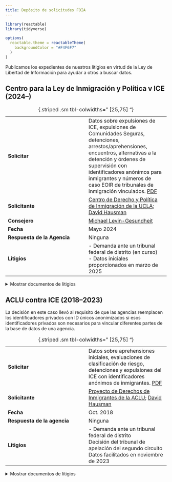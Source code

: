 ```yaml
---
title: Depósito de solicitudes FOIA
---
```


```r
library(reactable)
library(tidyverse)

options(
  reactable.theme = reactableTheme(
    backgroundColor = "#F4F6F7"
  )
)
```

Publicamos los expedientes de nuestros litigios en virtud de la Ley de Libertad de Información para ayudar a otros a buscar datos.

## Centro para la Ley de Inmigración y Política v ICE (2024--)

|   	|   	|
|---	|---	|
| **Solicitar**               | Datos sobre expulsiones de ICE, expulsiones de Comunidades Seguras, detenciones, arrestos/aprehensiones, encuentros, alternativas a la detención y órdenes de supervisión con identificadores anónimos para inmigrantes y números de caso EOIR de tribunales de inmigración vinculados. [PDF](/foia/cilp-v-ice-2024/1%20FOIA%20request.pdf) |
| **Solicitante**             | [Centro de Derecho y Política de Inmigración de la UCLA](https://law.ucla.edu/academics/centers/center-immigration-law-and-policy); [David Hausman](/team) |
| **Consejero**               | [Michael Levin-Gesundheit](/team)  |
| **Fecha**                   | Mayo 2024      |
| **Respuesta de la Agencia** | Ninguna  |
| **Litigios**                | - Demanda ante un tribunal federal de distrito (en curso)<br/>- Datos iniciales proporcionados en marzo de 2025   |

:  {.striped .sm tbl-colwidths=" [25,75] "}

<div style="margin-top: 0.5em;"></div>

<details>
<summary>Mostrar documentos de litigios</summary>

```r
tibble::tribble(
  ~filename,
  ~Court,
  ~Type,
  ~Filing,
  ~Date,
  # "1 FOIA request.pdf", "ICE FOIA Office", "FOIA request", "Original request", as.Date("2018-10-03"),
  # "2 FOIA request.pdf", "ICE FOIA Office", "FOIA request", "Email replies", as.Date("2018-10-25"),
  "2 District Court Complaint.pdf",
  "Federal District Court, Central District of CA",
  "Complaint",
  "Complaint",
  as.Date("2024-12-04")
) |>
  mutate(
    Filing = glue::glue(
      "<a href='/foia/cilp-v-ice-2024/{filename}'>{Filing}</a>"
    )
  ) |>
  # filter to just get the detainers by type
  arrange(Date) |>
  transmute(Type, Filing, Date = format(Date, "%b. %d, %Y"), Court) |>
  reactable::reactable(
    pagination = FALSE,
    columns = list(
      Type = colDef(minWidth = 50),
      Filing = colDef(minWidth = 100, html = TRUE),
      Date = colDef(minWidth = 50),
      Court = colDef(minWidth = 75)
    )
  )
```

</details>

## ACLU contra ICE (2018--2023)

La decisión en este caso llevó al requisito de que las agencias reemplacen los identificadores privados con ID únicos anonimizados si esos identificadores privados son necesarios para vincular diferentes partes de la base de datos de una agencia.

|   	|   	|
|---	|---	|
| **Solicitar** | Datos sobre aprehensiones iniciales, evaluaciones de clasificación de riesgo, detenciones y expulsiones del ICE con identificadores anónimos de inmigrantes. [PDF](/foia/aclu-v-ice/1 solicitud FOIA.pdf) | 
| **Solicitante** | [Proyecto de Derechos de Inmigrantes de la ACLU](https://www.aclu.org/issues/immigrants-rights); [David Hausman](/team) | 
| **Fecha** | Oct. 2018  | 
| **Respuesta de la agencia** | Ninguna | 
| **Litigios** | \- Demanda ante un tribunal federal de distrito<br/>Decisión del tribunal de apelación del segundo circuito<br/>Datos facilitados en noviembre de 2023 | 

:  {.striped .sm tbl-colwidths=" [25,75] "}

<div style="margin-top: 0.5em;"></div>

<details>
<summary>Mostrar documentos de litigios</summary>

```r
tibble::tribble(
  ~filename,
  ~Court,
  ~Type,
  ~Filing,
  ~Date,
  # "1 FOIA request.pdf", "ICE FOIA Office", "FOIA request", "Original request", as.Date("2018-10-03"),
  # "2 FOIA request.pdf", "ICE FOIA Office", "FOIA request", "Email replies", as.Date("2018-10-25"),
  "3 District Court Complaint.pdf",
  "Federal District Court, Southern District of NY",
  "Complaint",
  "Complaint",
  as.Date("2019-07-29"),
  "4 Dist Court Briefing_Govt MSJ Dkt 31.pdf",
  "Federal District Court, Southern District of NY",
  "Brief",
  "Government Motion for Summary Judgement, Docket 31",
  as.Date("2020-05-07"),
  "5 Dist Court Briefing_ACLU Cross MSJ Dkt 34.pdf",
  "Federal District Court, Southern District of NY",
  "Brief",
  "ACLU Cross Motion for Summary Judgement, Docket 34",
  as.Date("2020-06-18"),
  "6 Dist Court Briefing_Govt Reply Dkt 39.pdf",
  "Federal District Court, Southern District of NY",
  "Brief",
  "Government Reply Docket 39",
  as.Date("2020-07-16"),
  "7 Dist Court Briefing_ACLU Reply Dkt 41.pdf",
  "Federal District Court, Southern District of NY",
  "Brief",
  "ACLU Reply Docket 41",
  as.Date("2020-08-13"),
  "8 Opinions_District Court Opinion.pdf",
  "Federal District Court, Southern District of NY",
  "Opinion",
  "District Court Opinion",
  as.Date("2021-03-10"),
  "9 Appellate Briefing_ACLU Opening Brief.pdf",
  "2nd Circuit Court of Appeals",
  "Brief",
  "ACLU Opening Brief",
  as.Date("2021-08-20"),
  "10 Appellate Briefing_Govt Response Brief.pdf",
  "2nd Circuit Court of Appeals",
  "Brief",
  "Government Response Brief",
  as.Date("2021-11-19"),
  "11 Appellate Briefing_ACLU Reply Brief.pdf",
  "2nd Circuit Court of Appeals",
  "Brief",
  "ACLU Reply Brief",
  as.Date("2021-12-27"),
  "12 Record_Joint Appendix.pdf",
  "2nd Circuit Court of Appeals",
  "Record",
  "Joint Appendix",
  as.Date("2021-08-20"),
  "13 2021.08.27.0037 AMICUS BRIEF, HLS Cyberlaw Clinic.pdf",
  "2nd Circuit Court of Appeals",
  "Amicus Brief",
  "Harvard Law School Cyberlaw Clinic",
  as.Date("2021-08-27"),
  "14 2021.08.27.0039 AMICUS BRIEF - American Immigration Council, CREW, USIPC, NIJC, NIPNLG, RAICES, et al).pdf",
  "2nd Circuit Court of Appeals",
  "Amicus Brief",
  "American Immigration Council, CREW, USIPC, NIJC, NIPNLG, RAICES, et al.",
  as.Date("2021-08-27"),
  "15 2021.08.27.0042 AMICUS BRIEF - Electronic Frontier Foundation.pdf",
  "2nd Circuit Court of Appeals",
  "Amicus Brief",
  "Electronic Frontier Foundation",
  as.Date("2021-08-27"),
  "16 Second Circuit Opinion.pdf",
  "2nd Circuit Court of Appeals",
  "Opinion",
  "Second Circuit Opinion",
  as.Date("2023-01-26")
) |>
  mutate(
    Filing = glue::glue(
      "<a href='/foia/aclu-v-ice-2018/{filename}'>{Filing}</a>"
    )
  ) |>
  # filter to just get the detainers by type
  arrange(Date) |>
  transmute(Type, Filing, Date = format(Date, "%b. %d, %Y"), Court) |>
  reactable::reactable(
    pagination = FALSE,
    columns = list(
      Type = colDef(minWidth = 50),
      Filing = colDef(minWidth = 100, html = TRUE),
      Date = colDef(minWidth = 50),
      Court = colDef(minWidth = 75)
    )
  )
```

</details>


